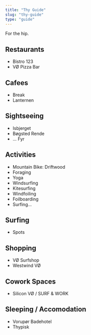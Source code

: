 ```yaml
---
title: "Thy Guide"
slug: "thy-guide"
type: "guide"
---
```


For the hip.

## Restaurants

- Bistro 123
- VØ Pizza Bar

## Cafees

- Break
- Lanternen

## Sightseeing

- Isbjerget
- Bøgsted Rende
- ... Fyr

## Activities

- Mountain Bike: Driftwood
- Foraging
- Yoga
- Windsurfing
- Kitesurfing
- Windfoiling
- Foilboarding
- Surfing...

## Surfing

- Spots

## Shopping

- VØ Surfshop
- Westwind VØ

## Cowork Spaces

- Silicon VØ / SURF & WORK

## Sleeping / Accomodation

- Vorupør Badehotel
- Thypisk
